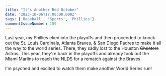 ```yaml
---
title: "It's Another Red October"
date: '2023-10-06T17:00:00.000Z'
tags: ['Baseball', 'Sports', 'Phillies']
commentIssueNumber: 159
---
```


Last year, my Phillies eked into the playoffs and then proceeded to knock out the St. Louis Cardinals, Atlanta Braves, & San Diego Padres to make
it all the way to the world series. There, they sadly lost to the Houston <s>Cheaters</s> Astros. This year, they're back in the playoffs and already
took out the Miami Marlins to reach the NLDS for a rematch against the Braves.

<PostVideo
    src="/videos/posts/2023-10-06-its-another-red-october/phillies-stott-grand-slam.mp4"
    credit="Credit: MLB/Phillies"
    width={480}
    height={320}
/>

I'm psyched and excited to watch them make another World Series run!